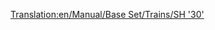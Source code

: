 [[Translation:en/Manual/Base Set/Trains/SH '30']]
{{ru/Manual/Base Set/Trains/Поезда|Image=[[File:en/Manual/Base Set/Trains/Sh30.png]]
|Name=SH "30"
|Cost=£30,468 ($60.936) 
|Speed=160 км/ч (100 миль/ч)
|Weight=84 т
|Power=3,600 л.с. (4.827 кВт)
|Annual=£2,531 ($5.062)
|Designed=1965
|Lifespan=23
|Capacity=нет
|Description=Это первый доступный электровоз в умеренном климате. Он не быстрее, чем тепловоз [[ru/Manual/Base Set/Trains/Floss '47'|Floss "47"]], но он легче на 28 т и мощнее на 1080 л.с. Таким образом, этот вариант сразу даёт премущество и долго, до появления [[ru/Manual/Base Set/Trains/SH '40'|SH "40"]] будет оставаться лучшим выбором.
|Real-life=SH "30" в реальном мире - это [http://en.wikipedia.org/wiki/British_Rail_Class_86 BR Class 86], электровоз, способный разогнаться до 160 км/ч (100 миль/ч). Был спроектирован в основном тянуть экспрессы на магистрали вдоль западного берега Британии. Как и Metro-Cammell DMU эти машины пришли к нам из ранних 1960-х и были основой плана электрификации западной магистрали. Невероятно, но их до сих пор можно увидеть тянущих случайный поезд на западном берегу, а в Восточной Англии их даже больше.
}}